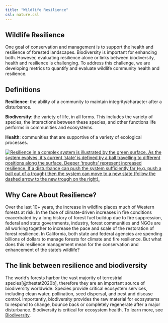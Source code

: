 ```yaml
---
title: "Wildlife Resilience"
csl: nature.csl
---
```


## Wildlife Resilience

One goal of conservation and management is to support the health and resilience of forested landscapes. Biodiversity is important for enhancing both. However, evaluating resilience alone or links between biodiversity, health and resilience is challenging. To address this challenge, we are developing metrics to quantify and evaluate wildlife community health and resilience.

::: callout-tip
## Definitions

**Resilience**: the ability of a community to maintain integrity/character after a disturbance.

**Biodiversity**: the variety of life, in all forms. This includes the variety of species, the interactions between these species, and other functions life performs in communities and ecosystems.

**Health**: communities that are supportive of a variety of ecological processes.
:::

[![Resilience in a complex system is illustrated by the green surface. As the system evolves, it\'s current 'state' is defined by a ball travelling to different positions along the surface. Deeper 'troughs' represent increased resilience. If a disturbance can push the system sufficiently far (e.g. push a ball out of a trough) then the system can move to a new state (follow the dashed arrow to the new trough on the right).](images/Roopnarine_Angielczyk_2016_Resilience_Image.png){fig-alt="Figure from Roopnarine and Angielczyk 2016." fig-align="center"}](https://www.researchgate.net/publication/309242056_The_Stability_of_Ecological_Communities_as_an_Agent_of_Evolutionary_Selection)

## Why Care About Resilience?

Over the last 10+ years, the increase in wildfire places much of Western forests at risk. In the face of climate-driven increases in fire conditions exacerbated by a long history of forest fuel buildup due to fire suppression, federal and state governments, industry, forest communities and NGOs are all working together to increase the pace and scale of the restoration of forest resilience. In California, both state and federal agencies are spending billions of dollars to manage forests for climate and fire resilience. But what does this resilience management mean for the conservation and enhancement of the state's wildlife?

## The link between resilience and biodiversity

The world's forests harbor the vast majority of terrestrial species[@thestat2020b], therefore they are an important source of biodiversity worldwide. Species provide critical ecosystem services, including clean water, pollination, seed dispersal, and pest and disease control. Importantly, biodiversity provides the raw material for ecosystems to respond to change, bounce back or completely regenerate after a major disturbance. Biodiversity is critical for ecosystem health. To learn more, see [Biodiversity](biodiversity.qmd). <!-- <iframe src="pdf/Metrics_Wildlife_Community_Resilience_Summary.pdf" width="100%" height="1000px"> -->
